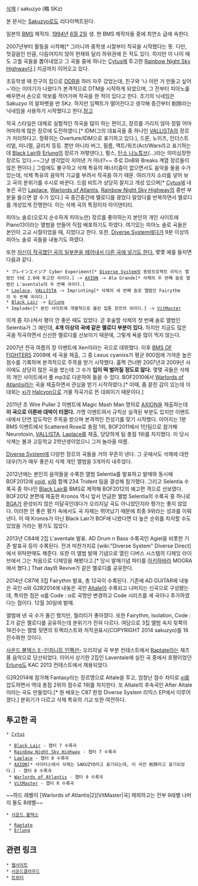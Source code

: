 [[삭제]] / sakuzyo (略 SKz)

본 문서는 [[Sakuzyo]]로도 리다이렉트된다.

일본의 [[BMS]] 제작자. [[1994년]] [[6월 2일]] 생. 현 BMS 제작자들 중에 최연소 급에 속한다.

2007년부터 활동을 시작해[* 그러니까 중학생 시절부터 작곡을 시작했다는 뜻. 다만, 첫걸음인 만큼, 다듬어지지 않아 현재와 달리 하위권에 든 적도 있다. 하지만 이 나이 때도 고퀄 곡들을 뽑아내었고 그 곡들 중에 하나는 [[Cytus]]에 투고한 [[Rainbow Night Sky Highway]]다.] 지금까지 이어오고 있다.

초등학생 때 친구의 집으로 [[DDR]]을 하러 자주 갔었는데, 친구와 '나 이런 거 만들고 싶어~'라는 이야기가 나왔다가 본격적으로 DTM을 시작하게 되었으며, 그 전부터 피아노를 배우면서 손으로 악보를 적어가며 작곡을 한 적이 있다고 한다. 초기의 닉네임은 Sakuzyo 의 알파벳을 딴 SKz. 하지만 임팩트가 떨어진다고 생각해 중간부터 削除라는 닉네임을 사용하기 시작했다고 한다.[http://theinterviews.jp/sakuzyo/114277 참고]

작곡 스타일은 대체로 실험적인 작곡을 많이 하는 편이고, 장르를 가리지 않아 정말 어마어마하게 많은 장르에 도전하였다.[* IDM(그의 대표곡들 중 하나인 [[VALLISTA]]의 장르가 저러하다고. 정확히는 Overture/IDM으로 표기하고 있다.), 드론, 노이즈, 인더스트리얼, 미니멀, 글리치 등등. 뿐만 아니라 버그, 필름, 액트/워즈(Act/Wars라고 표기하는데 [[Black Lair]]와 [[Erlung]]의 장르가 저렇댄다,), 펄스, [[탄소 나노튜브]](...)라는 의미심장한 장르도 있다.~~그냥 생각없이 지어낸 거 아녀?~~ 주로 DnB와 Breaks 계열 장르들이 많은 편이다.] 그럼에도 불구하고 삭제 특유의 매너리즘이 없으면서도 음악을 들을 수가 있는데, 삭제 특유의 음악적 기교를 부려서 작곡을 하기 때문. 여러가지 소리를 넣어 보고 곡의 분위기를 수시로 바꾼다. 드럼 비트가 상당히 찰지고 개성 있으며[* [[Cytus]]에 내놓은 곡인 [[Laplace]], [[Warlords of Atlantis]], [[Rainbow Night Sky Highway]]의 중반 부분을 들으면 알 수가 있다.] 곡 중간중간에 멜로디를 끊었다 말았다를 반복하면서 멜로디를 개성있게 진행한다. 이는 삭제 곡의 특징이자 아이덴티티.

피아노 솔로(오로지 순수하게 피아노만) 장르를 좋아하는지 본인의 개인 사이트에 Piano13이라는 앨범을 만들어 직접 배포하기도 하였다. 여기있는 피아노 솔로 곡들은 본인이 고교 시절이었을 때, 지었다고 한다. 또한, [[Diverse System]]에다가 9분 이상의 피아노 솔로 곡들을 내놓기도 하였다.

또한 [[DJ YOSHITAKA|자신이 작곡했던 곡의 일부분을 떼어내서 다른 곡에 넣기도 한다.]] 몇몇 예를 들자면 다음과 같다.

 * プレインエイジア Cyber Experiment[* [[Diverse System]]의 동방프로젝트 리믹스 앨범인 thE 2.0에 투고한 곡이다.] -> [[AXION]] -> Ala Grande[* 삭제의 두 번째 솔로 앨범인 L'aventale의 두 번째 곡이다.]
 * [[Laplace]], [[VALLISTA]] -> Imprinting[* 삭제의 세 번째 솔로 앨범인 Fairythm의 두 번째 곡이다.]
 * [[Black Lair]] -> [[Erlung]]
 * Imploder[* 본인 사이트에 개별적으로 올린 칩튠 장르의 곡이다.] -> [[VitMaster]]
 
이게 좀 지나쳐서 평이 안 좋은 때도 있었다. 곧 후술할 삭제의 첫 번째 솔로 앨범인 Selentia가 그 예인데, '''4개 이상의 곡에 같은 멜로디 부분이 있다.''' 하지만 지금도 많은 곡을 작곡하면서 신선한 멜로디를 선보이기 때문에, 그렇게 욕을 많이 먹지 않는다. 

2007년 전국 여름의 장 이벤트에 Xen이라는 곡으로 데뷔했다. 이후 [[BMS OF FIGHTERS]] 2009에 세 곡을 제출, 그 중 Lexus cyanixs가 평균 900점에 가까운 높은 점수를 기록하며 본격적으로 주목을 받기 시작했다. 훌쩍 건너뛴 2007년과 2009년 사이에도 상당히 많은 곡을 썼는데 그 수가 '''입이 떡 벌어질 정도로 많다.''' 몇몇 곡들은 삭제의 개인 사이트에서 풀 mp3로 다운하여 들을 수 있다. BOF2010에서 [[Warlords of Atlantis]]라는 곡을 제출하면서 관심을 받기 시작하였다.[* 이때, 좀 묻힌 감이 있는데 이 대회는 [[xi]]가 [[Halcyon]]으로 거물 작곡가로 뜬 대회이기 때문이다.]

2011년 초 Wire Puller 2 이벤트에 Magic Mash Man 명의로 [[AXION]]을 제출하는데 '''이 곡으로 이른바 대박이 터졌다.''' 가명 이벤트여서 규칙상 실격된 부분도 있지만 이벤트 내에서 단연 압도적인 주목을 받으며 본격적인 전성기를 맞기 시작했다. 이어지는 1분 BMS 이벤트에서 Scattered Rose로 총점 1위, BOF2011에서 1인팀으로 참가해 Neurotoxin, [[VALLISTA]], [[Laplace]]를 제출, 당당하게 팀 총점 1위를 차지했다. 이 당시 삭제는 불과 고등학교 2학년생이었으니 그저 놀라울 따름.

[[Diverse System]]에 다양한 장르의 곡들을 거의 꾸준히 낸다. 그 곳에서도 삭제에 대한 대우(?)가 매우 좋은지 삭제 개인 앨범을 3개까지 내주었다.

2012년에는 본인의 음악들을 수록한 앨범 Selentia를 발표하고 발매와 동시에  BOF2012에 [[void]], [[xi]]와 함께 234 Trident 팀을 결성해 참가했다. 그리고 Selentia 수록곡 중 하나인 [[Black Lair]]를 BMS로 제작해 BOF2012의 예고편 격으로 선보였다. BOF2012 본편에 제출한 Kronos 역시 앞서 언급한 앨범 Selentia의 수록곡 중 하나로 [[BGA]]가 완성되지 않은 미달곡인데다가 오리지날 곡도 아니었던지라 평가는 좋지 않았다. 이러한 안 좋은 평가 속에서도 곡 자체는 뛰어났기 때문에 최종 9위라는 성과를 이뤄낸다. 이 때 Kronos가 아닌 Black Lair가 BOF에 나왔다면 더 높은 순위를 차지할 수도 있었을 거라는 평가도 많았다.

2013년 C84에 2집 L'aventale 발표. AD Drum n Bass 수록곡인 Agiel을 비롯한 기존 발표곡 등이 수록된다. 전과 마찬가지로 [wiki:"Diverse System" Diverse Direct]에서 위탁판매도 해준다. 또한 이 앨범 발매 기념으로 열린 디버스 시스템의 디제잉 라이브에서 그는 처음으로 디제잉을 해봤다고.[* 당시 발매기념 파티를 [[아키하바라]] MOGRA에서 했다.] That day와 Revive가 같은 멜로디를 공유한다.

2014년 C87에 3집 Fairythm 발표, 총 12곡이 수록된다. 기존에 AD GUITAR에 내놓은 곡인 α와 G2R2014에 내놓은 곡인 [[Altale]]이 수록되고 나머지는 신곡으로 구성됐는데, 특이한 점은 α를 Code : α로 곡명만 변경하고  Code 시리즈를 세 곡이나 추가하였다는 점이다. 12월 30일에 발매.

앨범에 낸 곡 수가 줄긴 했지만, 퀄리티가 좋아졌다. 또한 Fairythm, Isolation, Code : Σ가 같은 멜로디를 공유하는데 분위기가 전혀 다르다. 여담으로 3집 앨범 속지 뒷쪽의 16진수는 앨범 뒷면의 트랙리스트와 저작권표시(COPYRIGHT 2014 sakuzyo)를 16진수화한 것이다.

[[사운드 볼텍스 II -인피니트 인펙션-]] 오리지널 곡 부분 컨테스트에서 [[Raptate]]라는 재즈풍 음악으로 당선되었다. 이어서 상기한 2집인 Laventale에 실린 곡 중에서 호평이었던 [[Erlung]]도 KAC 2013 컨테스트에서 채용되었다.

G2R2014에 참가해 Fantasy라는 장르명으로 Altale을 투고, 엄청난 점수 차이로 [[xi]]를 압도하면서 역대 총점 2위의 점수로 1위를 차지한다. 또 Altale의 후속곡인 After Altale이라는 곡도 만들었다.[* 원 배포는 C87 한정 Diverse System 리믹스 EP에서 이루어졌다.] 분위기가 다르고 삭제 특유의 기교 또한 여전하다.

== 투고한 곡 ==

 * [[Cytus]]

  * [[Black Lair]] - 챕터 7 수록곡
  * [[Rainbow Night Sky Highway]] - 챕터 7 수록곡
  * [[Laplace]] - 챕터 8 수록곡
  * [[AXION]][* 사이터스에서 삭제는 SAKUZYO라고 표기되는데, 이 곡만 削除라고 표기되었다.] - 챕터 8 수록곡
  * [[Warlords of Atlantis]] - 챕터 9 수록곡
  * [[VitMaster]] - 챕터 R 수록곡

~~하드 레벨이 [Warlords of Atlantis|2][VitMaster|곡] 제외하고는 전부 9레벨 나머지 둘도 8레벨~~

 * [[사운드 볼텍스]]

  * [[Raptate]]
  * [[Erlung]]

== 관련 링크 ==
 * [http://www7b.biglobe.ne.jp/~ssbossmix 웹사이트]
 * [http://soundcloud.com/sakuzyo 사운드클라우드]
 * [http://twitter.com/sakuzyo_skz 트위터]
